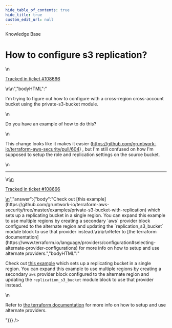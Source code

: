 ```yaml
---
hide_table_of_contents: true
hide_title: true
custom_edit_url: null
---
```



<CenterLayout>
<span className="title">Knowledge Base</span>
<h1>How to configure s3 replication?</h1>
<GitHub discussion={{"id":"D_kwDOF8slf84APpON","number":436,"author":{"login":"aleclerc-sonrai"},"title":"How to configure s3 replication?","body":"\nI'm trying to figure out how to configure with a cross-region cross-account bucket using the private-s3-bucket module.\r\n\r\nDo you have an example of how to do this? \r\n\r\nThis change looks like it makes it easier (https://github.com/gruntwork-io/terraform-aws-security/pull/604) , but I'm still confused on how I'm supposed to setup the role and replication settings on the source bucket.\n\n---\n\n<ins datetime=\"2022-05-26T14:44:41Z\">\n  <p><a href=\"https://support.gruntwork.io/hc/requests/108666\">Tracked in ticket #108666</a></p>\n</ins>\n","bodyHTML":"<p dir=\"auto\">I'm trying to figure out how to configure with a cross-region cross-account bucket using the private-s3-bucket module.</p>\n<p dir=\"auto\">Do you have an example of how to do this?</p>\n<p dir=\"auto\">This change looks like it makes it easier (<a href=\"https://github.com/gruntwork-io/terraform-aws-security/pull/604\">https://github.com/gruntwork-io/terraform-aws-security/pull/604</a>) , but I'm still confused on how I'm supposed to setup the role and replication settings on the source bucket.</p>\n<hr>\n<ins datetime=\"2022-05-26T14:44:41Z\">\n  <p dir=\"auto\"><a href=\"https://support.gruntwork.io/hc/requests/108666\" rel=\"nofollow\">Tracked in ticket #108666</a></p>\n</ins>","answer":{"body":"Check out [this example](https://github.com/gruntwork-io/terraform-aws-security/tree/master/examples/private-s3-bucket-with-replication) which sets up a replicating bucket in a single region. You can expand this example to use multiple regions by creating a secondary `aws` provider block configured to the alternate region and updating the `replication_s3_bucket` module block to use that provider instead.\r\n\r\nRefer to [the terraform documentation](https://www.terraform.io/language/providers/configuration#selecting-alternate-provider-configurations) for more info on how to setup and use alternate providers.","bodyHTML":"<p dir=\"auto\">Check out <a href=\"https://github.com/gruntwork-io/terraform-aws-security/tree/master/examples/private-s3-bucket-with-replication\">this example</a> which sets up a replicating bucket in a single region. You can expand this example to use multiple regions by creating a secondary <code class=\"notranslate\">aws</code> provider block configured to the alternate region and updating the <code class=\"notranslate\">replication_s3_bucket</code> module block to use that provider instead.</p>\n<p dir=\"auto\">Refer to <a href=\"https://www.terraform.io/language/providers/configuration#selecting-alternate-provider-configurations\" rel=\"nofollow\">the terraform documentation</a> for more info on how to setup and use alternate providers.</p>"}}} />

</CenterLayout>
  

<!-- ##DOCS-SOURCER-START
{
  "sourcePlugin": "github-discussions",
  "hash": "c92205e276704a32feb67b65e30ac5b0"
}
##DOCS-SOURCER-END -->
